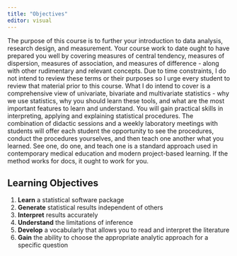 ```yaml
---
title: "Objectives"
editor: visual
---
```


The purpose of this course is to further your introduction to data analysis, research design, and measurement. Your course work to date ought to have prepared you well by covering measures of central tendency, measures of dispersion, measures of association, and measures of difference - along with other rudimentary and relevant concepts. Due to time constraints, I do not intend to review these terms or their purposes so I urge every student to review that material prior to this course. What I do intend to cover is a comprehensive view of univariate, bivariate and multivariate statistics - why we use statistics, why you should learn these tools, and what are the most important features to learn and understand. You will gain practical skills in interpreting, applying and explaining statistical procedures. The combination of didactic sessions and a weekly laboratory meetings with students will offer each student the opportunity to see the procedures, conduct the procedures yourselves, and then teach one another what you learned. See one, do one, and teach one is a standard approach used in contemporary medical education and modern project-based learning.  If the method works for docs, it ought to work for you.

## Learning Objectives

1. **Learn** a statistical software package
2. **Generate** statistical results independent of others
3. **Interpret** results accurately
4. **Understand** the limitations of inference
5. **Develop** a vocabularly that allows you to read and interpret the literature
6. **Gain** the ability to choose the appropriate analytic approach for a specific question
